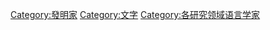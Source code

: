{{Catnav|頁面分類|人类社会|通信|语言|文字}}
{{Catnav|頁面分類|人类社会|科技|系统|文字}}
{{Catnav|頁面分類|人类社会|科技|发明|發明家}}
{{Catnav|頁面分類|人类社会|生活|语言|文字}}
{{Catnav|頁面分類|人类社会|文化|语言|文字}}
{{Catnav|頁面分類|人类社会|人物|各職業人物|發明家}}
{{Catnav|頁面分類|人物|各職業人物|發明家}}
{{Catnav|頁面分類|人文學科|语言学|文字}}
{{Catnav|頁面分類|人文學科|人类学|语言学|文字}}
{{Commonscat|Writing systems}}

[[Category:發明家|Category:發明家]]
[[Category:文字|Category:文字]]
[[Category:各研究领域语言学家|Category:各研究领域语言学家]]